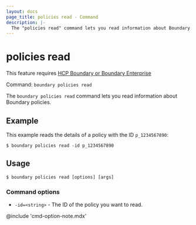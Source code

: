 ```yaml
---
layout: docs
page_title: policies read - Command
description: |-
  The "policies read" command lets you read information about Boundary policies.
---
```


# policies read

<EnterpriseAlert product="boundary">This feature requires <a href="https://www.hashicorp.com/products/boundary">HCP Boundary or Boundary Enterprise</a></EnterpriseAlert>

Command: `boundary policies read`

The `boundary policies read` command lets you read information about Boundary policies.

## Example

This example reads the details of a policy with the ID `p_1234567890`:

```shell-session
$ boundary policies read -id p_1234567890
```

## Usage

<CodeBlockConfig hideClipboard>

```shell-session
$ boundary policies read [options] [args]
```

</CodeBlockConfig>

### Command options

- `-id=<string>` - The ID of the policy you want to read.

@include 'cmd-option-note.mdx'
